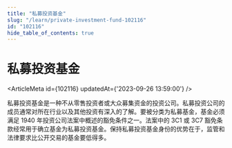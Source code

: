 ```yaml
---
title: "私募投资基金"
slug: "/learn/private-investment-fund-102116"
id: "102116"
hide_table_of_contents: true
---
```



# 私募投资基金

<ArticleMeta id={102116} updatedAt={'2023-09-26 13:59:00'} />
<div className='border-solid border-b border-t-0 my-4 border-[var(--ifm-color-gray-300)]' />

私募投资基金是一种不从零售投资者或大众募集资金的投资公司。私募投资公司的成员通常对所在行业以及其他投资有深入的了解。要被分类为私募基金，基金必须满足 1940 年投资公司法案中概述的豁免条件之一。法案中的 3C1 或 3C7 豁免条款经常用于确立基金为私募投资基金。保持私募投资基金身份的优势在于，监管和法律要求比公开交易的基金要低得多。
